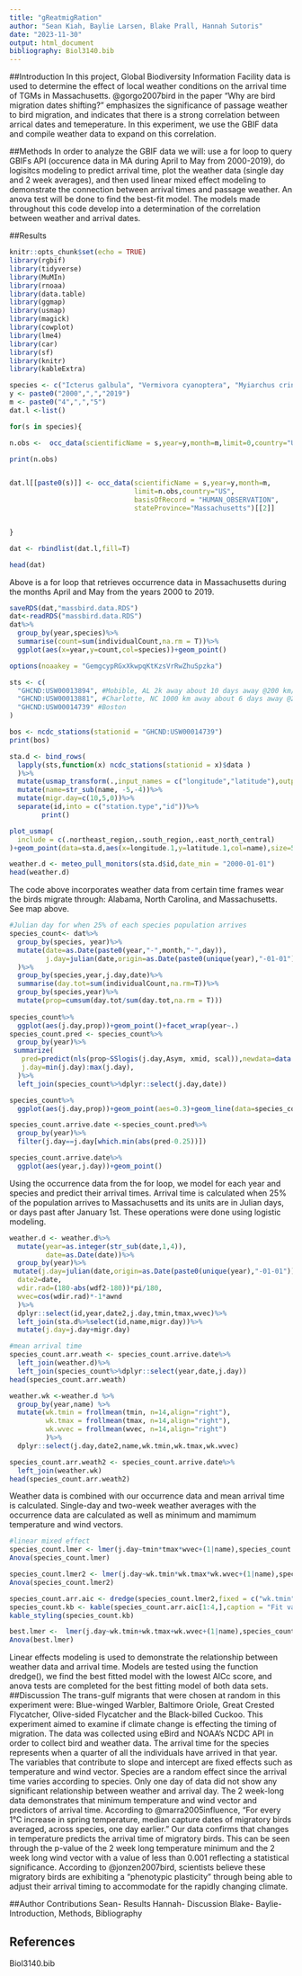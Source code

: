 ```yaml
---
title: "gReatmigRation"
author: "Sean Kiah, Baylie Larsen, Blake Prall, Hannah Sutoris"
date: "2023-11-30"
output: html_document
bibliography: Biol3140.bib
---
```


##Introduction
In this project, Global Biodiversity Information Facility data is used to determine the effect of local weather conditions on the arrival time of TGMs in Massachusetts. @gorgo2007bird in the paper "Why are bird migration dates shifting?" emphasizes the significance of passage weather to bird migration, and indicates that there is a strong correlation between arrical dates and temeperature. In this experiment, we use the GBIF data and compile weather data to expand on this correlation.

##Methods
In order to analyze the GBIF data we will: use a for loop to query GBIFs API (occurence data in MA during April to May from 2000-2019), do logisitcs modeling to predict arrival time, plot the weather data (single day and 2 week averages), and then used linear mixed effect modeling to demonstrate the connection between arrival times and passage weather. An anova test will be done to find the best-fit model. The models made throughout this code develop into a determination of the correlation between weather and arrival dates.

##Results

```r
knitr::opts_chunk$set(echo = TRUE)
library(rgbif)
library(tidyverse)
library(MuMIn)
library(rnoaa)
library(data.table)
library(ggmap)
library(usmap)
library(magick)
library(cowplot)
library(lme4)
library(car)
library(sf)
library(knitr)
library(kableExtra)
```


```r
species <- c("Icterus galbula", "Vermivora cyanoptera", "Myiarchus crinitus", "Contopus cooperi", "Coccyzus erythropthalmus")
y <- paste0("2000",",","2019")
m <- paste0("4",",","5")
dat.l <-list()

for(s in species){

n.obs <-  occ_data(scientificName = s,year=y,month=m,limit=0,country="US",basisOfRecord = "HUMAN_OBSERVATION",stateProvince="Massachusetts")$meta$count 

print(n.obs)


dat.l[[paste0(s)]] <- occ_data(scientificName = s,year=y,month=m,
                               limit=n.obs,country="US",
                               basisOfRecord = "HUMAN_OBSERVATION",
                               stateProvince="Massachusetts")[[2]]


}

dat <- rbindlist(dat.l,fill=T)

head(dat)
```

Above is a for loop that retrieves occurrence data in Massachusetts during the months April and May from the years 2000 to 2019.

```r
saveRDS(dat,"massbird.data.RDS")
dat<-readRDS("massbird.data.RDS")
dat%>%
  group_by(year,species)%>%
  summarise(count=sum(individualCount,na.rm = T))%>%
  ggplot(aes(x=year,y=count,col=species))+geom_point()

options(noaakey = "GemgcypRGxXkwpqKtKzsVrRwZhuSpzka")

sts <- c(
  "GHCND:USW00013894", #Mobible, AL 2k away about 10 days away @200 km/day
  "GHCND:USW00013881", #Charlotte, NC 1000 km away about 6 days away @200 km/day
  "GHCND:USW00014739" #Boston
)

bos <- ncdc_stations(stationid = "GHCND:USW00014739")
print(bos)

sta.d <- bind_rows(
  lapply(sts,function(x) ncdc_stations(stationid = x)$data ) 
  )%>%
  mutate(usmap_transform(.,input_names = c("longitude","latitude"),output_names = c("longitude.1", "latitude.1")))%>% 
  mutate(name=str_sub(name, -5,-4))%>%
  mutate(migr.day=c(10,5,0))%>% 
  separate(id,into = c("station.type","id"))%>%
        print()

plot_usmap(
  include = c(.northeast_region,.south_region,.east_north_central)
)+geom_point(data=sta.d,aes(x=longitude.1,y=latitude.1,col=name),size=5)+geom_label(data=sta.d,aes(x=longitude.1,y=latitude.1,col=name,label=name),size=5,nudge_x = 1e6*0.25)+theme(legend.position = "none")

weather.d <- meteo_pull_monitors(sta.d$id,date_min = "2000-01-01")
head(weather.d)

```
The code above incorporates weather data from certain time frames wear the birds migrate through: Alabama, North Carolina, and Massachusetts. See map above.


```r
#Julian day for when 25% of each species population arrives
species_count<- dat%>%
  group_by(species, year)%>%
  mutate(date=as.Date(paste0(year,"-",month,"-",day)),
         j.day=julian(date,origin=as.Date(paste0(unique(year),"-01-01")))
  )%>%
  group_by(species,year,j.day,date)%>%
  summarise(day.tot=sum(individualCount,na.rm=T))%>%
  group_by(species,year)%>%
  mutate(prop=cumsum(day.tot/sum(day.tot,na.rm = T)))
         
species_count%>%
  ggplot(aes(j.day,prop))+geom_point()+facet_wrap(year~.)
species_count.pred <- species_count%>%
  group_by(year)%>%
 summarize(
   pred=predict(nls(prop~SSlogis(j.day,Asym, xmid, scal)),newdata=data.frame(j.day=min(j.day):max(j.day))),
   j.day=min(j.day):max(j.day),
  )%>%
  left_join(species_count%>%dplyr::select(j.day,date))

species_count%>%
  ggplot(aes(j.day,prop))+geom_point(aes=0.3)+geom_line(data=species_count.pred,aes(x=j.day,y=pred),col="blue",size=2)+facet_wrap(year~.)

species_count.arrive.date <-species_count.pred%>%
  group_by(year)%>%
  filter(j.day==j.day[which.min(abs(pred-0.25))])

species_count.arrive.date%>%
  ggplot(aes(year,j.day))+geom_point()

```

Using the occurrence data from the for loop, we model for each year and species and predict their arrival times. Arrival time is calculated when 25% of the population arrives to Massachusetts and its units are in Julian days, or days past after January 1st. These operations were done using logistic modeling.


```r
weather.d <- weather.d%>%
  mutate(year=as.integer(str_sub(date,1,4)), 
         date=as.Date(date))%>%
  group_by(year)%>% 
 mutate(j.day=julian(date,origin=as.Date(paste0(unique(year),"-01-01"))), 
  date2=date,
  wdir.rad=(180-abs(wdf2-180))*pi/180, 
  wvec=cos(wdir.rad)*-1*awnd 
  )%>% 
  dplyr::select(id,year,date2,j.day,tmin,tmax,wvec)%>% 
  left_join(sta.d%>%select(id,name,migr.day))%>% 
  mutate(j.day=j.day+migr.day)

```
```r
#mean arrival time
species_count.arr.weath <- species_count.arrive.date%>%
  left_join(weather.d)%>%
  left_join(species_count%>%dplyr::select(year,date,j.day))
head(species_count.arr.weath)

weather.wk <-weather.d %>% 
  group_by(year,name) %>% 
  mutate(wk.tmin = frollmean(tmin, n=14,align="right"),
         wk.tmax = frollmean(tmax, n=14,align="right"),
         wk.wvec = frollmean(wvec, n=14,align="right")
         )%>%
  dplyr::select(j.day,date2,name,wk.tmin,wk.tmax,wk.wvec)

species_count.arr.weath2 <- species_count.arrive.date%>%
  left_join(weather.wk)
head(species_count.arr.weath2)
```
Weather data is combined with our occurrence data and mean arrival time is calculated. Single-day and two-week weather averages with the occurrence data are calculated as well as minimum and mamimum temperature  and wind vectors.



```r
#linear mixed effect
species_count.lmer <- lmer(j.day~tmin*tmax*wvec+(1|name),species_count.arr.weath,na.action = "na.fail")
Anova(species_count.lmer)

species_count.lmer2 <- lmer(j.day~wk.tmin*wk.tmax*wk.wvec+(1|name),species_count.arr.weath2,na.action = "na.fail")
Anova(species_count.lmer2)

species_count.arr.aic <- dredge(species_count.lmer2,fixed = c("wk.tmin","wk.tmax","wk.wvec"),)
species_count.kb <- kable(species_count.arr.aic[1:4,],caption = "Fit values for nested models of the most complicated lme model")
kable_styling(species_count.kb)

best.lmer <-  lmer(j.day~wk.tmin+wk.tmax+wk.wvec+(1|name),species_count.arr.weath2,na.action = "na.fail")
Anova(best.lmer)
```
Linear effects modeling is used to demonstrate the relationship between weather data and arrival time. Models are tested using the function dredge(), we find the best fitted model with the lowest AICc score, and anova tests are completed for the best fitting model of both data sets. 
##Discussion
The trans-gulf migrants that were chosen at random in this experiment were: Blue-winged Warbler, Baltimore Oriole, Great Crested Flycatcher, Olive-sided Flycatcher and the Black-billed Cuckoo. This experiment aimed to examine if climate change is effecting the timing of migration. The data was collected using eBird and NOAA’s NCDC API in order to collect bird and weather data. The arrival time for the species represents when a quarter of all the individuals have arrived in that year. The variables that contribute to slope and intercept are fixed effects such as temperature and wind vector. Species are a random effect since the arrival time varies according to species. Only one day of data did not show any significant relationship between weather and arrival day. The 2 week-long data demonstrates that minimum temperature and wind vector and predictors of arrival time. According to @marra2005influence, “For every 1°C increase in spring temperature, median capture dates of migratory birds averaged, across species, one day earlier.” Our data confirms that changes in temperature predicts the arrival time of migratory birds.  This can be seen through the p-value of the 2 week long temperature minimum and the 2 week long wind vector with a value of less than 0.001 reflecting a statistical significance. According to @jonzen2007bird, scientists believe these migratory birds are exhibiting a “phenotypic plasticity” through being able to adjust their arrival timing to accommodate for the rapidly changing climate.

##Author Contributions
Sean- Results
Hannah- Discussion
Blake-
Baylie- Introduction, Methods, Bibliography

## References
Biol3140.bib

